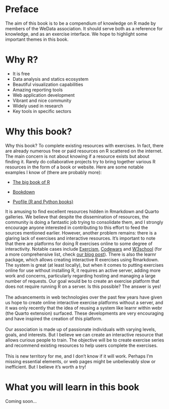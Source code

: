 # Preface {.unnumbered}

The aim of this book is to be a compendium of knowledge on R made by members of the WeData association. It should serve both as a reference for knowledge, and as an exercise interface. We hope to highlight some important themes in this book.

# Why R?

-   It is free
-   Data analysis and statics ecosystem
-   Beautiful visualization capabilities
-   Amazing reporting tools
-   Web application development
-   Vibrant and nice community
-   Widely used in research
-   Key tools in specific sectors

# Why this book?

Why this book? To complete existing resources with exercises. In fact, there are already numerous free or paid resources on R scattered on the internet. The main concern is not about knowing if a resource exists but about finding it. Rarely do collaborative projects try to bring together various R resources in the form of a book or website. Here are some notable examples I know of (there are probably more):

-   [The big book of R](https://www.bigbookofr.com/)

-   [Bookdown](https://bookdown.org/)

-   [Pyofile (R and Python books)](https://pyoflife.com/)

It is amusing to find excellent resources hidden in Rmarkdown and Quarto galleries. We believe that despite the dissemination of resources, the community is doing a fantastic job trying to consolidate them, and I strongly encourage anyone interested in contributing to this effort to feed the sources mentioned earlier. However, another problem remains: there is a glaring lack of exercises and interactive resources. It's important to note that there are platforms for doing R exercises online to some degree of interactivity. Notable cases include [Exercism](https://exercism.org/), [Codewars](https://www.codewars.com/) and [W3school](https://www.w3schools.com/) (for a more comprehensive list, check [our blog post](https://wedata.ch/blog/Programming_exercise_websites/)). There is also the learnr package, which allows creating interactive R exercises using Rmarkdown. The system is great (at least locally), but when it comes to putting exercises online for use without installing R, it requires an active server, adding more work and concerns, particularly regarding hosting and managing a large number of requests. Our goal would be to create an exercise platform that does not require running R on a server. Is this possible? The answer is yes!\
\
The advancements in web technologies over the past few years have given us hope to create online interactive exercise platforms without a server, and it was only recently that the idea of reusing a system like learnr within webr (the Quarto extension) surfaced. These developments are very encouraging and have inspired the creation of this platform.\
\
Our association is made up of passionate individuals with varying levels, goals, and interests. But I believe we can create an interactive resource that allows curious people to train. The objective will be to create exercise series and recommend existing resources to help users complete the exercises.\
\
This is new territory for me, and I don't know if it will work. Perhaps I'm missing essential elements, or web pages might be unbelievably slow or inefficient. But I believe it's worth a try!

# What you will learn in this book

Coming soon...
